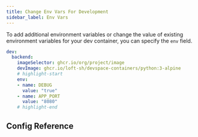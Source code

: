```yaml
---
title: Change Env Vars For Development
sidebar_label: Env Vars
---
```



To add additional environment variables or change the value of existing environment variables for your dev container, you can specify the `env` field.

```yaml title=devspace.yaml
dev:
  backend:
    imageSelector: ghcr.io/org/project/image
    devImage: ghcr.io/loft-sh/devspace-containers/python:3-alpine
    # highlight-start
    env:
    - name: DEBUG
      value: "true"
    - name: APP_PORT
      value: "8080"
    # highlight-end
```


## Config Reference

<ConfigPartial/>
